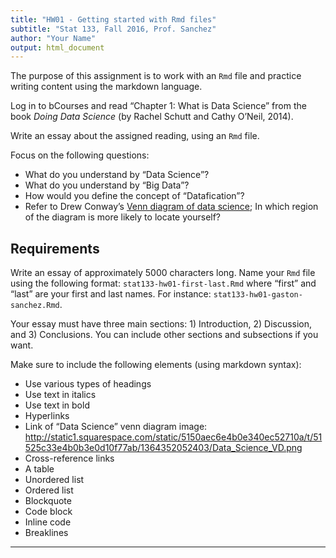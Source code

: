 ```yaml
---
title: "HW01 - Getting started with Rmd files"
subtitle: "Stat 133, Fall 2016, Prof. Sanchez"
author: "Your Name"
output: html_document
---
```


The purpose of this assignment is to work with an `Rmd` file and practice 
writing content using the markdown language.

Log in to bCourses and read "Chapter 1: What is Data Science" from the book 
_Doing Data Science_ (by Rachel Schutt and Cathy O'Neil, 2014).

Write an essay about the assigned reading, using an `Rmd` file.

Focus on the following questions:

- What do you understand by "Data Science"?
- What do you understand by "Big Data"?
- How would you define the concept of "Datafication"?
- Refer to Drew Conway's [Venn diagram of data science](http://drewconway.com/zia/2013/3/26/the-data-science-venn-diagram); 
In which region of the diagram is more likely to locate yourself?


## Requirements

Write an essay of approximately 5000 characters long. 
Name your `Rmd` file using the following format: `stat133-hw01-first-last.Rmd` where "first" and "last" are your first and last names. For instance:
`stat133-hw01-gaston-sanchez.Rmd`.

Your essay must have three main sections: 1) Introduction, 2) Discussion, and
3) Conclusions. You can include other sections and subsections if you want.

Make sure to include the following elements (using markdown syntax):

- Use various types of headings
- Use text in italics
- Use text in bold
- Hyperlinks
- Link of "Data Science" venn diagram image: [http://static1.squarespace.com/static/5150aec6e4b0e340ec52710a/t/51525c33e4b0b3e0d10f77ab/1364352052403/Data_Science_VD.png](http://static1.squarespace.com/static/5150aec6e4b0e340ec52710a/t/51525c33e4b0b3e0d10f77ab/1364352052403/Data_Science_VD.png)
- Cross-reference links
- A table
- Unordered list
- Ordered list
- Blockquote
- Code block
- Inline code
- Breaklines

-----
